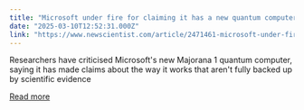 ```yaml
---
title: "Microsoft under fire for claiming it has a new quantum computer"
date: "2025-03-10T12:52:31.000Z"
link: "https://www.newscientist.com/article/2471461-microsoft-under-fire-for-claiming-it-has-a-new-quantum-computer/?utm_campaign=RSS%7CNSNS&utm_source=NSNS&utm_medium=RSS&utm_content=technology"
---
```


Researchers have criticised Microsoft's new Majorana 1 quantum computer, saying it has made claims about the way it works that aren't fully backed up by scientific evidence

[Read more](https://www.newscientist.com/article/2471461-microsoft-under-fire-for-claiming-it-has-a-new-quantum-computer/?utm_campaign=RSS%7CNSNS&utm_source=NSNS&utm_medium=RSS&utm_content=technology)
